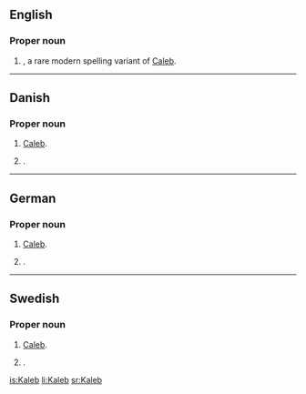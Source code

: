 ==English==

===Proper noun===
{{en-proper noun}}

# {{given name|male}}, a rare modern spelling variant of [[Caleb]].

----

==Danish==

===Proper noun===
{{infl|da|proper noun}}

# {{biblical character|lang=da}} [[Caleb]].
# {{rare|lang=da}} {{given name|male|lang=da}}.

----

==German==

===Proper noun===
{{infl|de|proper noun}}

# {{biblical character|lang=de}} [[Caleb]].
# {{rare|lang=de}} {{given name|male|lang=de}}.

----

==Swedish==

===Proper noun===
{{infl|sv|proper noun}}

# {{biblical character|lang=sv}} [[Caleb]].
# {{rare|lang=sv}} {{given name|male|lang=sv}}.

[[is:Kaleb]]
[[li:Kaleb]]
[[sr:Kaleb]]